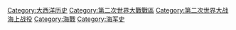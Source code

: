 [[Category:大西洋历史|Category:大西洋历史]]
[[Category:第二次世界大戰戰區|Category:第二次世界大戰戰區]]
[[Category:第二次世界大战海上战役|Category:第二次世界大战海上战役]]
[[Category:海戰|Category:海戰]]
[[Category:海军史|Category:海军史]]